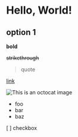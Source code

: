 # Hello, World!

## option 1

**bold**

~~strikethrough~~

> quote

[link](https://chris.lu)

![This is an octocat image](https://myoctocat.com/assets/images/base-octocat.svg)

* foo
* bar
* baz

[ ] checkbox